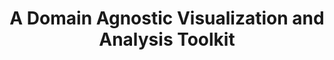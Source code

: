 ---
label: Toolkit
title: A Domain Agnostic Visualization and Analysis Toolkit
description: |
  PyVista is used across science and engineering disciplines. A diverse community use PyVista to visualize data/models in 3D, generate publication-quality illustrations, automate analysis workflows, and build custom applications leveraging PyVista's 3D capabilities.

  New to programming? Welcome! Many of PyVista's users are novice programmers and we've designed PyVista to be intuitive and ready for beginners to get started making compelling visualizations of spatial data.
image: /images/volume-opacity.png
---